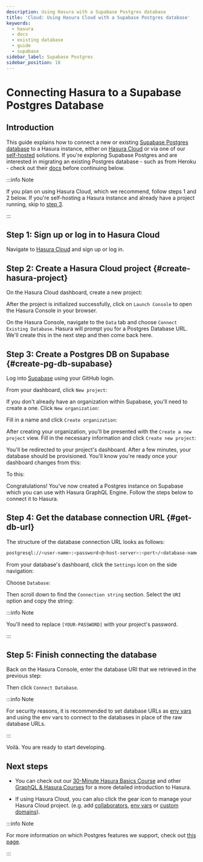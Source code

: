 ```yaml
---
description: Using Hasura with a Supabase Postgres database
title: 'Cloud: Using Hasura Cloud with a Supabase Postgres database'
keywords:
  - hasura
  - docs
  - existing database
  - guide
  - supabase
sidebar_label: Supabase Postgres
sidebar_position: 18
---
```



# Connecting Hasura to a Supabase Postgres Database

## Introduction

This guide explains how to connect a new or existing [Supabase Postgres database](https://supabase.com/database) to a
Hasura instance, either on [Hasura Cloud](https://cloud.hasura.io?skip_onboarding=true) or via one of our
[self-hosted](/deployment/deployment-guides/index.mdx) solutions. If you're exploring Supabase Postgres and are
interested in migrating an existing Postgres database - such as from Heroku - check out their
[docs](https://supabase.com/docs/guides/migrations/heroku) before continuing below.

:::info Note

If you plan on using Hasura Cloud, which we recommend, follow steps 1 and 2 below. If you're self-hosting a Hasura
instance and already have a project running, skip to [step 3](#create-pg-db-supabase).

:::

## Step 1: Sign up or log in to Hasura Cloud

Navigate to [Hasura Cloud](https://cloud.hasura.io/signup/?pg=docs&plcmt=body&cta=navigate-to-hasura-cloud&tech=default)
and sign up or log in.

## Step 2: Create a Hasura Cloud project {#create-hasura-project}

On the Hasura Cloud dashboard, create a new project:

<Thumbnail src="/img/cloud-dbs/create-hasura-cloud-project.png" alt="Create Hasura Cloud project" />

After the project is initialized successfully, click on `Launch Console` to open the Hasura Console in your browser.

On the Hasura Console, navigate to the `Data` tab and choose `Connect Existing Database`. Hasura will prompt you for a
Postgres Database URL. We'll create this in the next step and then come back here.

<Thumbnail src="/img/cloud-dbs/existing-db-setup.png" alt="Hasura Cloud database setup" width="700px" />

## Step 3: Create a Postgres DB on Supabase {#create-pg-db-supabase}

Log into [Supabase](https://app.supabase.com/) using your GitHub login.

From your dashboard, click `New project`:

<Thumbnail
  src="/img/cloud-dbs/supabase/supabase-create-new-project.png"
  alt="Create a new project with Supabase"
  width="700px"
/>

If you don't already have an organization within Supabase, you'll need to create a one. Click `New organization`:

<Thumbnail
  src="/img/cloud-dbs/supabase/supabase-create-new-organization.png"
  alt="Create a new organization with Supabase"
  width="700px"
/>

Fill in a name and click `Create organization`:

<Thumbnail
  src="/img/cloud-dbs/supabase/supabase-new-organization-name.png"
  alt="Name your organization with Supabase"
  width="700px"
/>

After creating your organization, you'll be presented with the `Create a new project` view. Fill in the necessary
information and click `Create new project`:

<Thumbnail
  src="/img/cloud-dbs/supabase/supabase-create-new-project-confirm.png"
  alt="Confirm project creation"
  width="700px"
/>

You'll be redirected to your project's dashboard. After a few minutes, your database should be provisioned. You'll know
you're ready once your dashboard changes from this:

<Thumbnail
  src="/img/cloud-dbs/supabase/supabase-dashboard-provisioning.png"
  alt="Dashboard as project is being provisioned"
  width="700px"
/>

To this:

<Thumbnail
  src="/img/cloud-dbs/supabase/supabase-dashboard-ready.png"
  alt="Dashboard view after provisioning is complete"
  width="700px"
/>

Congratulations! You've now created a Postgres instance on Supabase which you can use with Hasura GraphQL Engine. Follow
the steps below to connect it to Hasura.

## Step 4: Get the database connection URL {#get-db-url}

The structure of the database connection URL looks as follows:

```bash
postgresql://<user-name>:<password>@<host-server>:<port>/<database-name>
```

From your database's dashboard, click the `Settings` icon on the side navigation:

<Thumbnail
  src="/img/cloud-dbs/supabase/supabase-dashboard-settings.png"
  alt="From dashboard, choose settings on the left-hand side"
  width="700px"
/>

Choose `Database`:

<Thumbnail
  src="/img/cloud-dbs/supabase/supabase-database-view.png"
  alt="Database information within the settings view"
  width="700px"
/>

Then scroll down to find the `Connection string` section. Select the `URI` option and copy the string:

<Thumbnail src="/img/cloud-dbs/supabase/supabase-copy-uri.png" alt="Grab the PG db connection string" width="700px" />

:::info Note

You'll need to replace `[YOUR-PASSWORD]` with your project's password.

:::

## Step 5: Finish connecting the database

Back on the Hasura Console, enter the database URI that we retrieved in the previous step:

<Thumbnail
  src="/img/cloud-dbs/supabase/supabase-connected-db.png"
  alt="Connect the database on Hasura Console"
  width="700px"
/>

Then click `Connect Database`.

:::info Note

For security reasons, it is recommended to set database URLs as
[env vars](/hasura-cloud/projects/env-vars.mdx#manage-project-env-vars) and using the env vars to connect to the
databases in place of the raw database URLs.

:::

Voilà. You are ready to start developing.

<Thumbnail src="/img/cloud-dbs/hasura-console.png" alt="Hasura Console" />

## Next steps

- You can check out our [30-Minute Hasura Basics Course](https://hasura.io/learn/graphql/hasura/introduction/) and other
  [GraphQL & Hasura Courses](https://hasura.io/learn/) for a more detailed introduction to Hasura.

- If using Hasura Cloud, you can also click the gear icon to manage your Hasura Cloud project. (e.g. add
  [collaborators](/hasura-cloud/projects/collaborators.mdx#manage-project-collaborators),
  [env vars](/hasura-cloud/projects/env-vars.mdx#manage-project-env-vars) or
  [custom domains](/hasura-cloud/domains.mdx#manage-project-domains)).

<Thumbnail src="/img/getting-started/project-manage.png" alt="Project actions" width="860px" />

:::info Note

For more information on which Postgres features we support, check out [this page](/databases/feature-support.mdx).

:::
